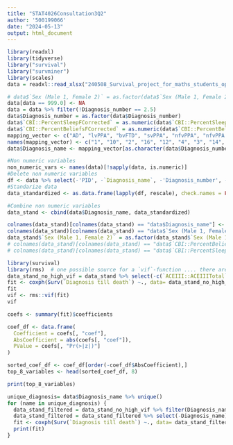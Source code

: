 ```yaml
---
title: "STAT4026Consultation3Q2"
author: '500199066'
date: "2024-05-13"
output: html_document
---
```


```r
library(readxl)
library(tidyverse)
library("survival")
library("survminer")
library(scales)
data = readxl::read_xlsx("240508_Survival_project_for_maths_students_opened.xlsx")
```

```r
# data$`Sex (Male 1, Female 2)` = as.factor(data$`Sex (Male 1, Female 2)`)
data[data == 999.0] <- NA
data = data %>% filter(!Diagnosis_number == 2.5)
data$Diagnosis_number = as.factor(data$Diagnosis_number)
data$`CBI::PercentSleepFCorrected` = as.numeric(data$`CBI::PercentSleepFCorrected`)
data$`CBI::PercentBeliefsFCorrected` = as.numeric(data$`CBI::PercentBeliefsFCorrected`)
mapping_vector <- c("AD", "lvPPA", "bvFTD", "svPPA", "nfvPPA", "nfvPPA + Parkinson’s plus", "CBS", "PSP", "FTD-MND")
names(mapping_vector) <- c("1", "10", "2", "16", "12", "4", "3", "14", "9")
data$Diagnosis_name <- mapping_vector[as.character(data$Diagnosis_number)]
```

```r
#Non numeric variables
non_numeric_vars <- names(data)[!sapply(data, is.numeric)]
#Delete non numeric variables
df <- data %>% select(-'PID', -`Diagnosis_name`, -'Diagnosis_number', -`Onset till death`, -`Original_order`, -'SummaryPrimaryDiagnosis_descriptor', -`DAD::ExportTotalIadls`,	-`DAD::ExportTotalDad`,	-`DAD::ExportTotalBadl`)
#Standarize data
data_standardized <- as.data.frame(lapply(df, rescale), check.names = FALSE)
```

```r
#Combine non numeric variables
data_stand <- cbind(data$Diagnosis_name, data_standardized)

colnames(data_stand)[colnames(data_stand) == "data$Diagnosis_name"] <- "Diagnosis_name"
colnames(data_stand)[colnames(data_stand) == "data$`Sex (Male 1, Female 2)`"] <- "Sex (Male 1, Female 2)"
data_stand$`Sex (Male 1, Female 2)` = as.factor(data_stand$`Sex (Male 1, Female 2)`)
# colnames(data_stand)[colnames(data_stand) == "data$`CBI::PercentBeliefsFCorrected`"] <- "CBI::PercentBeliefsFCorrected"
# colnames(data_stand)[colnames(data_stand) == "data$`CBI::PercentSleepFCorrected`"] <- "CBI::PercentSleepFCorrected"
```

```r
library(survival)
library(rms)  # one possible source for a `vif`-function .... there are many
data_stand_no_high_vif = data_stand %>% select(-c(`ACEIII::ACEIIITotal`))
fit <- coxph(Surv(`Diagnosis till death`) ~., data= data_stand_no_high_vif)
fit
vif <- rms::vif(fit)
vif
```

```r
coefs <- summary(fit)$coefficients

coef_df <- data.frame(
  Coefficient = coefs[, "coef"],
  AbsCoefficient = abs(coefs[, "coef"]),
  PValue = coefs[, "Pr(>|z|)"]
)

sorted_coef_df <- coef_df[order(-coef_df$AbsCoefficient),]
top_8_variables <- head(sorted_coef_df, 8)

print(top_8_variables)
```


```r
unique_diagnosis= data$Diagnosis_name %>% unique()
for (name in unique_diagnosis) {
  data_stand_filtered = data_stand_no_high_vif %>% filter(Diagnosis_name == name)
  data_stand_filtered = data_stand_filtered %>% select(-Diagnosis_name)
  fit <- coxph(Surv(`Diagnosis till death`) ~., data= data_stand_filtered)
  print(fit)
}
```



